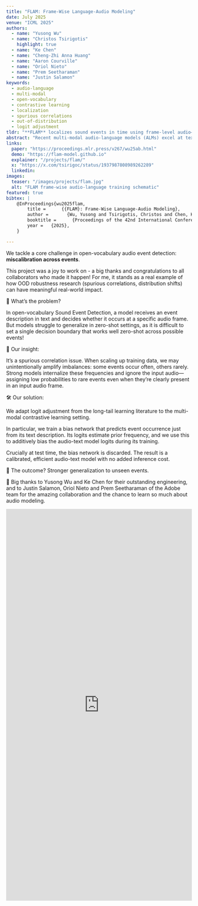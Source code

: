 ```yaml
---
title: "FLAM: Frame‑Wise Language‑Audio Modeling"
date: July 2025
venue: "ICML 2025"
authors:
  - name: "Yusong Wu"
  - name: "Christos Tsirigotis"
    highlight: true
  - name: "Ke Chen"
  - name: "Cheng-Zhi Anna Huang"
  - name: "Aaron Courville"
  - name: "Oriol Nieto"
  - name: "Prem Seetharaman"
  - name: "Justin Salamon"
keywords:
  - audio-language
  - multi-modal
  - open-vocabulary
  - contrastive learning
  - localization
  - spurious correlations
  - out-of-distribution
  - logit adjustment
tldr: "**FLAM** localizes sound events in time using frame‑level audio–text alignment. A **logit‑adjusted** contrastive training setup helps the model stay calibrated under long‑tail label imbalance and spurious correlations of detection labels with sound event descriptions. This enables **state-of-the-art** zero-shot and open-vocabulary sound event detection key; **+16-23% improvements in AUROC** for open-set detection. Conceptually, this work consists a follow-up to the 2023 NeurIPS work [*Group Robust Classification Without Any Group Information*](/projects/group-robust/) regarding the training and inference methodology."
abstract: "Recent multi-modal audio-language models (ALMs) excel at text-audio retrieval but struggle with frame-wise audio understanding. Prior works use temporal-aware labels or unsupervised training to improve frame-wise capabilities, but they still lack fine-grained labeling capability to pinpoint when an event occurs. While traditional sound event detection models can precisely localize events, they are limited to pre-defined categories, making them ineffective for real-world scenarios with out-of-distribution events. In this work, we introduce FLAM, an open-vocabulary contrastive audio-language model capable of localizing specific sound events. FLAM employs a memory-efficient and calibrated frame-wise objective with logit adjustment to address spurious correlations, such as event dependencies and label imbalances during training. To enable frame-wise supervision, we leverage a large-scale dataset with diverse audio events, LLM-generated captions and simulation. Experimental results and case studies demonstrate that FLAM significantly improves the open-vocabulary localization capability while maintaining strong performance in global retrieval and downstream tasks."
links:
  paper: "https://proceedings.mlr.press/v267/wu25ab.html"
  demo: "https://flam-model.github.io"
  explainer: "/projects/flam/"
  x: "https://x.com/tsirigoc/status/1937987808989262289"
  linkedin:
images:
  teaser: "/images/projects/flam.jpg"
  alt: "FLAM frame-wise audio-language training schematic"
featured: true
bibtex: |
    @InProceedings{wu2025flam,
        title = 	 {{FLAM}: Frame-Wise Language-Audio Modeling},
        author =       {Wu, Yusong and Tsirigotis, Christos and Chen, Ke and Huang, Cheng-Zhi Anna and Courville, Aaron and Nieto, Oriol and Seetharaman, Prem and Salamon, Justin},
        booktitle = 	 {Proceedings of the 42nd International Conference on Machine Learning},
        year = 	 {2025},
    }

---
```


We tackle a core challenge in open-vocabulary audio event detection: **miscalibration across events**.

This project was a joy to work on - a big thanks and congratulations to all collaborators who made it happen! For me, it stands as a real example of how OOD robustness research (spurious correlations, distribution shifts) can have meaningful real-world impact.

🧠 What’s the problem?

In open-vocabulary Sound Event Detection, a model receives an event description in text and decides whether it occurs at a specific audio frame. But models struggle to generalize in zero-shot settings, as it is difficult to set a single decision boundary that works well zero-shot across possible events!

🎯 Our insight:

It’s a spurious correlation issue.
When scaling up training data, we may unintentionally amplify imbalances: some events occur often, others rarely. Strong models internalize these frequencies and ignore the input audio—assigning low probabilities to rare events even when they’re clearly present in an input audio frame.

🛠️ Our solution:

We adapt logit adjustment from the long-tail learning literature to the multi-modal contrastive learning setting.

In particular, we train a bias network that predicts event occurrence just from its text description. Its logits estimate prior frequency, and we use this to additively bias the audio-text model logits during its training.

Crucially at test time, the bias network is discarded.
The result is a calibrated, efficient audio-text model with no added inference cost.

🔬 The outcome? Stronger generalization to unseen events.

👏 Big thanks to Yusong Wu and Ke Chen for their outstanding engineering, and to Justin Salamon, Oriol Nieto and Prem Seetharaman of the Adobe team for the amazing collaboration and the chance to learn so much about audio modeling.

<iframe src="https://www.linkedin.com/embed/feed/update/urn:li:ugcPost:7343355943696404482" height="1062" width="504" frameborder="0" allowfullscreen="" title="Embedded post"></iframe>
